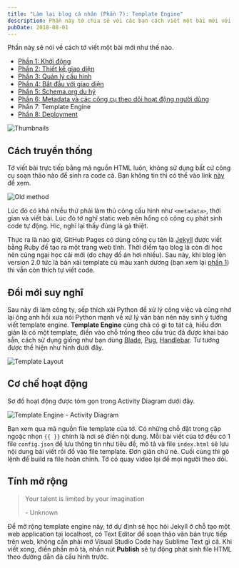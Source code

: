 ```yaml
---
title: "Làm lại blog cá nhân (Phần 7): Template Engine"
description: Phần này tớ chia sẻ với các bạn cách viết một bài mới với và publish với Template Engine tự viết.
pubDate: 2018-08-01
---
```


Phần này sẽ nói về cách tớ viết một bài mới như thế nào.

- [Phần 1: Khởi động](https://vhnam.github.io/tutorials/lam-lai-blog-ca-nhan-1/)
- [Phần 2: Thiết kế giao diện](https://vhnam.github.io/tutorials/lam-lai-blog-ca-nhan-2/)
- [Phần 3: Quản lý cấu hình](https://vhnam.github.io/tutorials/lam-lai-blog-ca-nhan-3/)
- [Phần 4: Bắt đầu với giao diện](https://vhnam.github.io/tutorials/lam-lai-blog-ca-nhan-4/)
- [Phần 5: Schema.org du hý](https://vhnam.github.io/tutorials/lam-lai-blog-ca-nhan-5/)
- [Phần 6: Metadata và các công cụ theo dõi hoạt động người dùng](https://vhnam.github.io/tutorials/lam-lai-blog-ca-nhan-6/)
- Phần 7: Template Engine
- [Phần 8: Deployment](https://vhnam.github.io/tutorials/lam-lai-blog-ca-nhan-8/)

![Thumbnails](../../assets/tutorials/lam-lai-blog-ca-nhan-7/thumbnails.jpg)

## Cách truyền thống

Tớ viết bài trực tiếp bằng mã nguồn HTML luôn, không sử dụng bất cứ công cụ soạn thảo nào để sinh ra code cả. Bạn không tin thì có thể vào link [này](https://github.com/vhnam/vhnam.github.io/commit/3deac8547dfb264e8a1e9fe468f8e17dd9c20bd2) để xem.

![Old method](../../assets/tutorials/lam-lai-blog-ca-nhan-7/old-method.jpg)

Lúc đó có khá nhiều thứ phải làm thủ công cấu hình như `<metadata>`, thời gian và viết bài. Lúc đó tớ nghĩ static web nên hổng có công cụ phát sinh code tự động. Hic, nghĩ lại thấy đúng là gà thiệt.

Thực ra là nào giờ, GitHub Pages có dùng công cụ tên là [Jekyll](https://jekyllrb.com) được viết bằng Ruby để tạo ra một trang web tĩnh. Thời điểm tạo blog là còn đi học nên cũng ngại học cái mới (do chạy đồ án hơi nhiều). Sau này, khi blog lên version 2.0 tức là bản xài template cũ màu xanh dương (bạn xem lại [phần 1](https://vhnam.github.io/tutorials/lam-lai-blog-ca-nhan-1/)) thì vẫn còn thích tự viết code.

## Đổi mới suy nghĩ

Sau này đi làm công ty, sếp thích xài Python để xử lý công việc và cũng nhớ lại ông anh hồi xưa nói Python mạnh về xử lý văn bản nên nảy sinh ý tưởng viết template engine. **Template Engine** cũng chả có gì to tát cả, hiểu đơn giản là có một template, điền vào chỗ trống theo cấu trúc đã được khai báo sẵn, cách sử dụng giống như bạn dùng [Blade](https://laravel.com/docs/5.6/blade), [Pug](https://github.com/pugjs/pug), [Handlebar](https://github.com/ericf/express-handlebars). Tư tưởng được thể hiện như hình dưới đây.

![Template Layout](../../assets/tutorials/lam-lai-blog-ca-nhan-7/template-layout.jpg)

## Cơ chế hoạt động

Sơ đồ hoạt động được tóm gọn trong Activity Diagram dưới đây.

![Template Engine - Activity Diagram](../../assets/tutorials/lam-lai-blog-ca-nhan-7/template-engine__activity-diagram.jpg)

Bạn xem qua mã nguồn file template của tớ. Có những chỗ đặt trong cặp ngoặc nhọn `{{ }}` chính là nơi sẽ điền nội dung. Mỗi bài viết của tớ đều có 1 file `config.json` để lưu thông tin như tiêu đề, mô tả và file `index.html` sẽ lưu nội dung bài viết rồi đổ vào file template. Đơn giản chứ nè. Cuối cùng thì gõ lệnh để build ra file hoàn chỉnh. Tớ có quay video lại để mọi người theo dõi.

## Tính mở rộng

> Your talent is limited by your imagination
>
> \- Unknown

Để mở rộng template engine này, tớ dự định sẽ học hỏi Jekyll ở chỗ tạo một web application tại localhost, có Text Editor để soạn thảo văn bản trực tiếp trên web, không cần phải mở Visual Studio Code hay Sublime Text gì cả. Khi viết xong, điền phần mô tả, nhấn nút **Publish** sẽ tự động phát sinh file HTML theo đường dẫn đã cấu hình trước.
